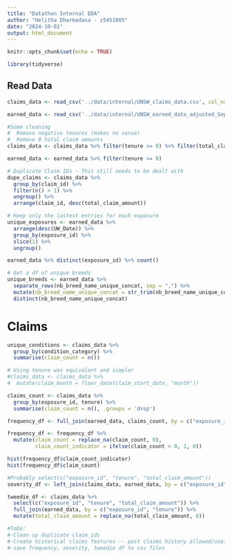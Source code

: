 ```yaml
---
title: "Datathon Internal EDA"
author: "Helitha Dharmadasa - z5451805"
date: "2024-10-01"
output: html_document
---
```


```r
knitr::opts_chunk$set(echo = TRUE)
```

```r
library(tidyverse)
```

## Read Data

```r
claims_data <- read_csv('../data/internal/UNSW_claims_data.csv', col_names = TRUE)

earned_data <- read_csv('../data/internal/UNSW_earned_data_adjusted_Sep27.csv', col_names = TRUE)
```

```r
#Some cleaning
#  Remove negative tenures (makes no sense)
#  Remove 0 total claim amounts
claims_data <- claims_data %>% filter(tenure >= 0) %>% filter(total_claim_amount > 0)

earned_data <- earned_data %>% filter(tenure >= 0)
```

```r
# Duplicate Claim IDs - This still needs to be dealt with
dupe_claims <- claims_data %>%
  group_by(claim_id) %>%
  filter(n() > 1) %>%
  ungroup() %>%
  arrange(claim_id, desc(total_claim_amount))
```


```r
# Keep only the lastest entries for each exposure
unique_exposures <- earned_data %>%
  arrange(desc(UW_Date)) %>%  
  group_by(exposure_id) %>%      
  slice(1) %>%                 
  ungroup() 

earned_data %>% distinct(exposure_id) %>% count()
```


```r
# Get a df of unique breeds
unique_breeds <- earned_data %>%
  separate_rows(nb_breed_name_unique_concat, sep = ",") %>%
  mutate(nb_breed_name_unique_concat = str_trim(nb_breed_name_unique_concat)) %>%
  distinct(nb_breed_name_unique_concat) 
```


# Claims

```r
unique_conditions <- claims_data %>% 
  group_by(condition_category) %>% 
  summarise(claim_count = n())
```

```r
# Using tenure was equivalent and simpler
#claims_data <- claims_data %>%
#  mutate(claim_month = floor_date(claim_start_date, "month"))

claims_count <- claims_data %>% 
  group_by(exposure_id, tenure) %>% 
  summarise(claim_count = n(), .groups = 'drop')
```

```r
frequency_df <- full_join(earned_data, claims_count, by = c("exposure_id", "tenure"))

frequency_df <- frequency_df %>%
  mutate(claim_count = replace_na(claim_count, 0),
         claim_count_indicator = ifelse(claim_count > 0, 1, 0))
```

```r
hist(frequency_df$claim_count_indicator) 
hist(frequency_df$claim_count) 
```

```r
#Probably select(c("exposure_id", "tenure", "total_claim_amount"))
severity_df <- left_join(claims_data, earned_data, by = c("exposure_id", "tenure"))
```


```r
tweedie_df <- claims_data %>% 
  select(c("exposure_id", "tenure", "total_claim_amount")) %>%
  full_join(earned_data, by = c("exposure_id", "tenure")) %>%
  mutate(total_claim_amount = replace_na(total_claim_amount, 0))
```

```r
#ToDo:
#-Clean up duplicate claim_ids
#-Create historical claims features -- past claims history allowed/useful for preds
#-save frequency, severity, tweedie df to csv files
```













